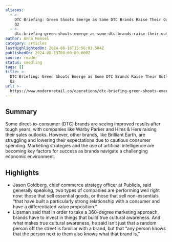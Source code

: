 ```yaml
---
aliases:
  - >-
    DTC Briefing: Green Shoots Emerge as Some DTC Brands Raise Their Outlooks in
    Q2
  - >-
    dtc-briefing-green-shoots-emerge-as-some-dtc-brands-raise-their-outlooks-in-q2
author: Anna Hensel
category: articles
lastHighlightedOn: 2024-08-16T15:56:03.504Z
publishedOn: 2024-08-13T00:00:00.000Z
source: reader
status: seedling
tags: []
title: >-
  DTC Briefing: Green Shoots Emerge as Some DTC Brands Raise Their Outlooks in
  Q2
url: >-
  https://www.modernretail.co/operations/dtc-briefing-green-shoots-emerge-as-some-dtc-brands-raise-their-outlooks-in-q2/
---
```

## Summary

Some direct-to-consumer (DTC) brands are seeing improved results after tough years, with companies like Warby Parker and Hims & Hers raising their sales outlooks. However, other brands, like Brilliant Earth, are struggling and lowering their expectations due to cautious consumer spending. Marketing strategies and the use of artificial intelligence are becoming key factors for success as brands navigate a challenging economic environment.

## Highlights

- Jason Goldberg, chief commerce strategy officer at Publicis, said generally speaking, two types of companies are performing well right now: those that sell essential goods, or those that sell non-essentials “that have built a particularly strong relationship with a consumer and have a differentiated value proposition.”
- Lipsman said that in order to take a 360-degree marketing approach, brands have to invest in things that build true cultural awareness. And what makes true cultural awareness, he said isn’t just that a random person off the street is familiar with a brand, but that “any person knows that the person next to them also knows what that brand is.”
